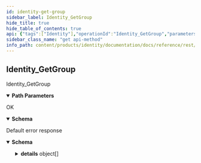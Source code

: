 ```yaml
---
id: identity-get-group
sidebar_label: Identity_GetGroup
hide_title: true
hide_table_of_contents: true
api: {"tags":["Identity"],"operationId":"Identity_GetGroup","parameters":[{"name":"group","in":"path","description":"The group id.","required":true,"schema":{"type":"string"}}],"responses":{"200":{"description":"OK","content":{"application/json":{"schema":{"type":"object","properties":{"name":{"type":"string","description":"The resource name of the group."},"members":{"type":"array","items":{"type":"string"},"description":"The list of members of the group. Groups might include other groups."},"etag":{"type":"string","description":"An etag for concurrency control, ignored during creation.","format":"bytes"}}}}}},"default":{"description":"Default error response","content":{"application/json":{"schema":{"type":"object","properties":{"code":{"type":"integer","description":"The status code, which should be an enum value of [google.rpc.Code][google.rpc.Code].","format":"int32"},"message":{"type":"string","description":"A developer-facing error message, which should be in English. Any user-facing error message should be localized and sent in the [google.rpc.Status.details][google.rpc.Status.details] field, or localized by the client."},"details":{"type":"array","items":{"type":"object","properties":{"@type":{"type":"string","description":"The type of the serialized message."}},"additionalProperties":true,"description":"Contains an arbitrary serialized message along with a @type that describes the type of the serialized message."},"description":"A list of messages that carry the error details.  There is a common set of message types for APIs to use."}},"description":"The `Status` type defines a logical error model that is suitable for different programming environments, including REST APIs and RPC APIs. It is used by [gRPC](https://github.com/grpc). Each `Status` message contains three pieces of data: error code, error message, and error details. You can find out more about this error model and how to work with it in the [API Design Guide](https://cloud.google.com/apis/design/errors)."}}}}},"description":"Identity_GetGroup","method":"get","path":"/v1alpha1/groups/{group}","servers":[{"url":"https://identity.animeapis.com"}],"info":{"title":"animeshon.identity","version":"v1alpha1"},"postman":{"name":"Identity Get Group","description":{"type":"text/plain"},"url":{"path":["v1alpha1","groups",":group"],"host":["{{baseUrl}}"],"query":[],"variable":[{"disabled":false,"description":{"content":"(Required) The group id.","type":"text/plain"},"type":"any","value":"","key":"group"}]},"header":[{"key":"Accept","value":"application/json"}],"method":"GET"}}
sidebar_class_name: "get api-method"
info_path: content/products/identity/documentation/docs/reference/rest/v1alpha1/animeshon-identity
---
```



## Identity_GetGroup



Identity_GetGroup

<details style={{"marginBottom":"1rem"}} data-collapsed={false} open={true}><summary style={{}}><strong>Path Parameters</strong></summary><div><ul><ParamsItem className={"paramsItem"} param={{"name":"group","in":"path","description":"The group id.","required":true,"schema":{"type":"string"}}}></ParamsItem></ul></div></details><div><ApiTabs><TabItem label={"200"} value={"200"}><div>

OK

</div><div><details style={{}} data-collapsed={false} open={true}><summary style={{"textAlign":"left"}}><strong>Schema</strong></summary><div style={{"textAlign":"left","marginLeft":"1rem"}}></div><ul style={{"marginLeft":"1rem"}}><SchemaItem collapsible={false} name={"name"} required={false} schemaDescription={"The resource name of the group."} schemaName={"string"} qualifierMessage={undefined}></SchemaItem><SchemaItem collapsible={false} name={"members"} required={false} schemaDescription={"The list of members of the group. Groups might include other groups."} schemaName={"string[]"} qualifierMessage={undefined}></SchemaItem><SchemaItem collapsible={false} name={"etag"} required={false} schemaDescription={"An etag for concurrency control, ignored during creation."} schemaName={"bytes"} qualifierMessage={undefined}></SchemaItem></ul></details></div></TabItem><TabItem label={"default"} value={"default"}><div>

Default error response

</div><div><details style={{}} data-collapsed={false} open={true}><summary style={{"textAlign":"left"}}><strong>Schema</strong></summary><div style={{"textAlign":"left","marginLeft":"1rem"}}></div><ul style={{"marginLeft":"1rem"}}><SchemaItem collapsible={false} name={"code"} required={false} schemaDescription={"The status code, which should be an enum value of [google.rpc.Code][google.rpc.Code]."} schemaName={"int32"} qualifierMessage={undefined}></SchemaItem><SchemaItem collapsible={false} name={"message"} required={false} schemaDescription={"A developer-facing error message, which should be in English. Any user-facing error message should be localized and sent in the [google.rpc.Status.details][google.rpc.Status.details] field, or localized by the client."} schemaName={"string"} qualifierMessage={undefined}></SchemaItem><SchemaItem collapsible={true} className={"schemaItem"}><details style={{}}><summary style={{}}><strong>details</strong><span style={{"opacity":"0.6"}}> object[]</span></summary><div style={{"marginLeft":"1rem"}}><div style={{"marginTop":".5rem","marginBottom":".5rem"}}>

A list of messages that carry the error details.  There is a common set of message types for APIs to use.

</div><ul><SchemaItem collapsible={false} name={"@type"} required={false} schemaDescription={"The type of the serialized message."} schemaName={"string"} qualifierMessage={undefined}></SchemaItem></ul></div></details></SchemaItem></ul></details></div></TabItem></ApiTabs></div>
      